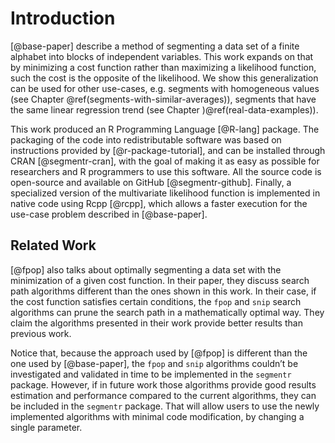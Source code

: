 # Introduction

[@base-paper] describe a method of segmenting a data set of a finite alphabet
into blocks of independent variables. This work expands on that by minimizing a
cost function rather than maximizing a likelihood function, such the cost is
the opposite of the likelihood. We show this generalization can be used for
other use-cases, e.g. segments with homogeneous values (see Chapter
\@ref(segments-with-similar-averages)), segments that have the same linear
regression trend (see Chapter )\@ref(real-data-examples)).

This work produced an R Programming Language [@R-lang] package. The
packaging of the code into redistributable software was based on instructions
provided by [@r-package-tutorial], and can be installed through CRAN
[@segmentr-cran], with the goal of making it as easy as
possible for researchers and R programmers to use this software. All the source code
is open-source and available on GitHub [@segmentr-github].
Finally, a specialized version of the multivariate likelihood function is
implemented in native code using Rcpp [@rcpp], which allows a faster execution
for the use-case problem described in [@base-paper].


## Related Work

[@fpop] also talks about optimally segmenting a data set with the minimization
of a given cost function. In their paper, they discuss search path algorithms
different than the ones shown in this work. In their case, if the cost function
satisfies certain conditions, the `fpop` and `snip` search algorithms can prune
the search path in a mathematically optimal way. They claim the algorithms
presented in their work provide better results than previous work.

Notice that, because the approach used by [@fpop] is different than the one
used by [@base-paper], the `fpop` and `snip` algorithms couldn't be
investigated and validated in time to be implemented in the `segmentr` package.
However, if in future work those algorithms provide good results estimation
and performance compared to the current algorithms, they can be
included in the `segmentr` package. That will allow users to use the newly
implemented algorithms with minimal code modification, by changing a single
parameter.
